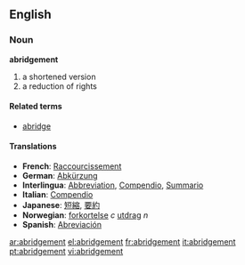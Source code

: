 ==English==
===Noun===
'''abridgement''' 
#a shortened version
#a reduction of rights 

====Related terms====
*[[abridge]]

====Translations====
*'''French''': [[Raccourcissement]]
*'''German''': [[Abkürzung]]
*'''Interlingua''': [[Abbreviation]],  [[Compendio]], [[Summario]]
*'''Italian''': [[Compendio]]
*'''Japanese''': [[短縮]], [[要約]]
*'''Norwegian''': [[forkortelse]]  ''c'' [[utdrag]] ''n'' 
*'''Spanish''': [[Abreviación]]

[[ar:abridgement]]
[[el:abridgement]]
[[fr:abridgement]]
[[it:abridgement]]
[[pt:abridgement]]
[[vi:abridgement]]